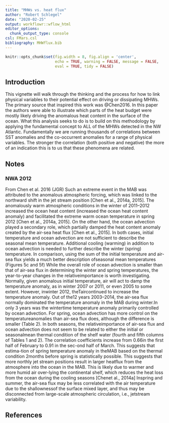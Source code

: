 ```yaml
---
title: "MHWs vs. heat flux"
author: "Robert Schlegel"
date: "2020-02-25"
output: workflowr::wflow_html
editor_options:
  chunk_output_type: console
csl: FMars.csl
bibliography: MHWflux.bib
---
```


```r
knitr::opts_chunk$set(fig.width = 8, fig.align = 'center',
                      echo = TRUE, warning = FALSE, message = FALSE, 
                      eval = TRUE, tidy = FALSE)
```

## Introduction

This vignette will walk through the thinking and the process for how to link physical variables to their potential effect on driving or dissipating MHWs. The primary source that inspired this work was @Chen2016. In this paper the authors were able to illustrate which parts of the heat budget were mostly likely driving the anomalous heat content in the surface of the ocean. What this analysis seeks to do is to build on this methodology by applying the fundamental concept to ALL of the MHWs detected in the NW Atlantic. Fundamentally we are running thousands of correlations between SST anomalies and the co-occurrent anomalies for a range of physical variables. The stronger the correlation (both positive and negative) the more of an indication this is to us that these phenomena are related.

## Notes

### NWA 2012

From Chen et al. 2016 (JGR)
Such an extreme event in the MAB was attributed to the anomalous atmospheric forcing, which was linked to the northward shift in the jet stream position [Chen et al., 2014a, 2015]. The anomalously warm atmospheric conditions in the winter of 2011–2012 increased the ocean heat content (increased the ocean heat content anomaly) and facilitated the extreme warm ocean temperature in spring 2012 [Chen et al., 2014a, 2015]. On the other hand, the ocean advection played a secondary role, which partially damped the heat content anomaly created by the air-sea heat flux [Chen et al., 2015].
In both cases, initial temperature and ocean advection are not sufficient to describe the seasonal mean temperature. Additional cooling (warming) in addition to ocean advection is needed to further describe the winter (spring) temperature. In comparison, using the sum of the initial temperature and air-sea flux yields a much better description ofseasonal mean temperatures (Figures 5c and 5f)
While the overall role of ocean advection is smaller than that of air-sea flux in determining the winter and spring temperatures, the year-to-year changes in the relativeimportance is worth investigating.
Normally, given anomalous initial temperature, air will act to damp the temperature anomaly, as in winter 2007 or 2011, or even 2005 to some extent. However, inwinter 2012, theTaircontinued to increase the temperature anomaly.
Out of the12 years 2003–2014, the air-sea flux normally dominated the temperature anomaly in the MAB during winter.In only 3 years was the wintertime temperature anomaly primarily controlled by ocean advection.
For spring, ocean advection has more control on the temperatureanomalies than air-sea flux does, although the difference is smaller (Table 2). In both seasons, the relativeimportance of air-sea flux and ocean advection does not seem to be related to either the initial or seasonalmean thermal condition of the shelf water (fourth and fifth columns of Tables 1 and 2).
The correlation coefficients increase from 0.66in the first half of February to 0.91 in the sec-ond half of March. This suggests that estima-tion of spring temperature anomaly in theMAB  based  on  the  thermal  condition  2months before spring is statistically possible.
This suggests that more northly jet stream positions result in larger heatflux from the atmosphere into the ocean in the MAB. This is likely due to warmer and more humid air over-lying the continental shelf, which reduces the heat loss from the ocean during the cooling seasons [Chenet al., 2014a]
Inspring and summer, the air-sea flux may be less correlated with the air temperature due to the shallownessof the surface mixed layer, and thus may be disconnected from large-scale atmospheric circulation, i.e., jetstream variability.

## References

